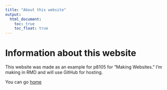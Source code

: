 ```yaml
---
title: "About this website"
output: 
  html_document:
    toc: true
    toc_float: true
---
```


# Information about this website

This website was made as an example for p8105 for "Making Websites." I'm making in RMD and will use GitHub for hosting. 




You can go [home](index.html)

